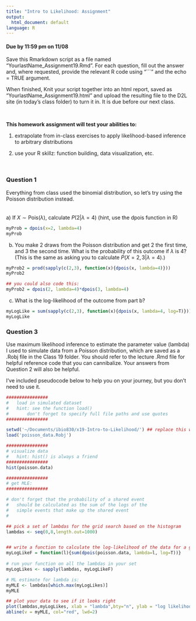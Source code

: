 ```yaml
---
title: "Intro to Likelihood: Assignment"
output:
  html_document: default
language: R
---
```


<!-- To render the assignment in Rmarkdown, enter the command below in the R console -->
<!-- rmarkdown::render("Class_19_Assignment.Rmd") -->

#### Due by 11:59 pm on 11/08

Save this Rmarkdown script as a file named “YourlastName_Assignment19.Rmd”. 
For each question, fill out the answer and, where requested, 
provide the relevant R code using "```" and the echo = TRUE argument.

When finished, Knit your script together into an html report, 
saved as “YourlastName_Assignment19.html” and upload the 
resulting file to the D2L site (in today’s class folder) to turn it in. 
It is due before our next class.

\

**This homework assignment will test your abilities to:**


1. extrapolate from in-class exercises to apply likelihood-based inference to arbitrary distributions

2. use your R skillz: function building, data visualization, etc.

\


### Question 1

Everything from class used the binomial distribution, so let's try using the Poisson distribution instead.
\
\
\
a) If $X \sim \text{Pois}(\lambda)$, calculate $P(2 | \lambda=4)$ (hint, use the dpois function in R)
\
```r
myProb = dpois(x=2, lambda=4)
myProb
```

b) You make 2 draws from the Poisson distribution and get 2 the first time, and 3 the second time. What is the probability of this outcome if $\lambda$ is 4? (This is the same as asking you to calculate $P(X={2,3}| \lambda=4)$.)

```r
myProb2 = prod(sapply(c(2,3), function(x){dpois(x, lambda=4)}))
myProb2

## you could also code this:
myProb2 = dpois(2, lambda=4)*dpois(3, lambda=4)
```

c) What is the log-likelihood of the outcome from part b?
```r
myLogLike = sum(sapply(c(2,3), function(x){dpois(x, lambda=4, log=T)}))
myLogLike
```



### Question 3

Use maximum likelihood inference to estimate 
the parameter value (lambda) I used to simulate data from a Poisson distribution, 
which are saved as a .Robj file in the Class 19 folder.
You should refer to the lecture .Rmd file for helpful reference 
code that you can cannibalize.
Your answers from Question 2 will also be helpful.

I've included pseudocode below to help you on your journey, but you don't need to use it.

```r
################
#	load in simulated dataset 
#	hint: see the function load()
#		don't forget to specify full file paths and use quotes
################

setwd('~/Documents/ibio830/x19-Intro-to-Likelihood/') ## replace this with your own directory
load('poisson_data.Robj')

################
# visualize data
#	hint: hist() is always a friend
################
hist(poisson.data)

################
# get MLE:
################

# don't forget that the probability of a shared event 
#	should be calculated as the sum of the logs of the 
#	simple events that make up the shared event
#

## pick a set of lambdas for the grid search based on the histogram
lambdas <- seq(0,8,length.out=1000)


## write a function to calculate the log-likelihood of the data for a given lambda
myLogLikeF = function(l){sum(dpois(poisson.data, lambda=l, log=T))}
  
# run your function on all the lambdas in your set
myLogLikes <- sapply(lambdas, myLogLikeF)

# ML estimate for lambda is:
myMLE <- lambdas[which.max(myLogLikes)]
myMLE

## plot your data to see if it looks right
plot(lambdas,myLogLikes, xlab = "lambda",bty="n", ylab = "log likelihood")
abline(v = myMLE, col="red", lwd=2)


```
